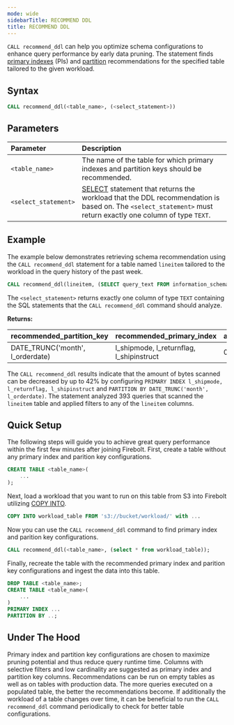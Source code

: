 ```yaml
---
mode: wide
sidebarTitle: RECOMMEND DDL
title: RECOMMEND DDL
---
```


`CALL recommend_ddl` can help you optimize schema configurations to enhance query performance by early data pruning. The statement finds [primary indexes](/Overview/indexes/primary-index) (PIs) and [partition](/Overview/indexes/using-indexes#partitions-in-tables) recommendations for the specified table tailored to the given workload.

## Syntax

```sql
CALL recommend_ddl(<table_name>, (<select_statement>))
```

## Parameters


| Parameter              | Description |
| :--------------------- | :---------- |
| `<table_name>`  | The name of the table for which primary indexes and partition keys should be recommended. |
| `<select_statement>`    | [SELECT](/commands/queries/select) statement that returns the workload that the DDL recommendation is based on. The `<select_statement>` must return exactly one column of type `TEXT`. |

## Example
The example below demonstrates retrieving schema recommendation using the `CALL recommend_ddl` statement for a table named `lineitem` tailored to the workload in the query history of the past week.

```sql
CALL recommend_ddl(lineitem, (SELECT query_text FROM information_schema.engine_query_history WHERE start_time > NOW() - INTERVAL '1 week'))
```
The `<select_statement>` returns exactly one column of type `TEXT` containing the SQL statements that the `CALL recommend_ddl` command should analyze.

**Returns:**

| recommended_partition_key | recommended_primary_index | average_pruning_improvement | analyzed_queries |
| :--- | :--- | :--- | :--- |
| DATE_TRUNC('month', l_orderdate) | l_shipmode, l_returnflag, l_shipinstruct | 0.42 | 393 |

The `CALL recommend_ddl` results indicate that the amount of bytes scanned can be decreased by up to 42% by configuring `PRIMARY INDEX l_shipmode, l_returnflag, l_shipinstruct` and `PARTITION BY DATE_TRUNC('month', l_orderdate)`.
The statement analyzed 393 queries that scanned the `lineitem` table and applied filters to any of the `lineitem` columns.

## Quick Setup
The following steps will guide you to achieve great query performance within the first few minutes after joining Firebolt.
First, create a table without any primary index and parition key configurations.

```sql
CREATE TABLE <table_name>(
    ...
);
```

Next, load a workload that you want to run on this table from S3 into Firebolt utilizing [COPY INTO](/commands/queries).

```sql
COPY INTO workload_table FROM 's3://bucket/workload/' with ... 
```

Now you can use the `CALL recommend_ddl` command to find primary index and parition key configurations.

```sql
CALL recommend_ddl(<table_name>, (select * from workload_table));
```

Finally, recreate the table with the recommended primary index and parition key configurations and ingest the data into this table.

```sql
DROP TABLE <table_name>;
CREATE TABLE <table_name>(
    ...
)
PRIMARY INDEX ...
PARTITION BY ..;
```

## Under The Hood

Primary index and partition key configurations are chosen to maximize pruning potential and thus reduce query runtime time. Columns with selective filters and low cardinality are suggested as primary index and partition key columns. Recommendations can be run on empty tables as well as on tables with production data. The more queries executed on a populated table, the better the recommendations become. If additionally the workload of a table changes over time, it can be beneficial to run the `CALL recommend_ddl` command periodically to check for better table configurations.

